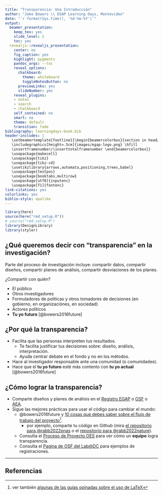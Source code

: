 ```yaml
---
title: "Transparencia: Una Introducción"
author: "Jake Bowers \\ EGAP Learning days, Montevideo"
date: "`r format(Sys.time(), '%d-%m-%Y')`"
output:
  beamer_presentation:
    keep_tex: yes
    slide_level: 2
    toc: yes
  revealjs::revealjs_presentation:
    center: no
    fig_caption: yes
    highlight: pygments
    pandoc_args: --toc
    reveal_options:
      chalkboard:
        theme: whiteboard
        toggleNotesButton: no
      previewLinks: yes
      slideNumber: yes
    reveal_plugins:
    - notes
    - search
    - chalkboard
    self_contained: no
    smart: no
    theme: default
    transition: fade
bibliography: learningdays-book.bib
header-includes: |
   \setbeamertemplate{footline}{\begin{beamercolorbox}{section in head/foot}
   \includegraphics[height=.5cm]{images/egap-logo.png} \hfill
   \insertframenumber/\inserttotalframenumber \end{beamercolorbox}}
   \usepackage{makecell}
   \usepackage{tikz}
   \usepackage{tikz-cd}
   \usetikzlibrary{arrows,automata,positioning,trees,babel}
   \usepackage{textpos}
   \usepackage{booktabs,multirow}
   \usepackage[utf8]{inputenc}
   \usepackage[T1]{fontenc}
link-citations: yes
colorlinks: yes
biblio-style: apalike
---
```



```r
library(here)
source(here("rmd_setup.R"))
# source("rmd_setup.R")
library(DesignLibrary)
library(styler)
```

## ¿Qué queremos decir con "transparencia" en la investigación?

Parte del proceso de investigación incluye: compartir datos, compartir diseños,
compartir planes de análisis, compartir desviaciones de los planes.

¿Compartir con quién?

- El público
- Otros investigadores
- Formuladores de políticas y otros tomadores de decisiones (en gobierno, en
organizaciónes, en sociedad)
- Actores políticos
- **Tu yo futuro** [@bowers2016future]


## ¿Por qué la transparencia?

 - Facilita que las personas interpreten tus resultados.
   - Te facilita justificar tus decisiones sobre: diseño, análisis, interpretación.
   - Ayuda centrar debate en el fondo y no en los métodos.
 - Hace al investigador responsable ante una comunidad (o comunidades).
 - Hace que el **tu yo futuro** esté más contento con **tu yo actual** [@bowers2016future]


## ¿Cómo lograr la transparencia?

- Comparte diseños y planes de análisis en el [Registro EGAP](https://osf.io/registries/egap/discover) o [OSF](http://osf.io) o [AEA](https://www.socialscienceregistry.org/).
 - Sigue las mejores prácticas para usar el código para cambiar el mundo:
   - @bowers2016future y [10 cosas que debes saber sobre el flujo de trabajo del proyecto](https://egap.org/resource/10-things-to-know-about-project-workflow/)^[ver también [algunas de las guías opinadas sobre el uso de LaTeX](https://egap.org/resource/10-things-writing-in-latex/)].
     - por ejemplo, comparte tu código en Github (mira [el repositorio para @rabb2022pnas](https://github.com/thepolicylab/COVID-VaccinesSocialNorms) o el [repositorio para @rabb2022nature](https://github.com/thepolicylab/COVID-SMSExperiment)).
   - Consulta el [Proceso de Proyecto OES](https://oes.gsa.gov/projectprocess/) para ver cómo un **equipo** logra transparencia.
   - Consulta el [Pagina de OSF del Lab@DC](https://osf.io/wb8ue/) para ejemplos de registraciones.

---

## Referencias


